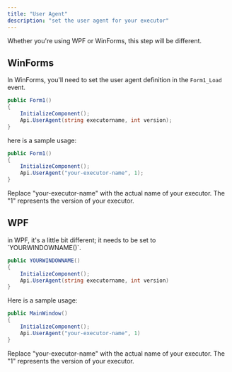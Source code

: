 ```yaml
---
title: "User Agent"
description: "set the user agent for your executor"
---
```


<Info>
  Whether you're using WPF or WinForms, this step will be different.
</Info>



## WinForms

In WinForms, you'll need to set the user agent definition in the `Form1_Load` event.

```csharp
public Form1()
{
    InitializeComponent();
    Api.UserAgent(string executorname, int version);
}
```

here is a sample usage:

```csharp
public Form1()
{
    InitializeComponent();
    Api.UserAgent("your-executor-name", 1);
}
```

Replace "your-executor-name" with the actual name of your executor. The "1" represents the version of your executor.



## WPF

<Warning>
  in WPF, it's a little bit different; it needs to be set to `YOURWINDOWNAME()`.
</Warning>

```csharp
public YOURWINDOWNAME()
{
    InitializeComponent();
    Api.UserAgent(string executorname, int version)
}
```

Here is a sample usage:

```csharp
public MainWindow()
{
    InitializeComponent();
    Api.UserAgent("your-executor-name", 1)
}

```

Replace "your-executor-name" with the actual name of your executor. The "1" represents the version of your executor.